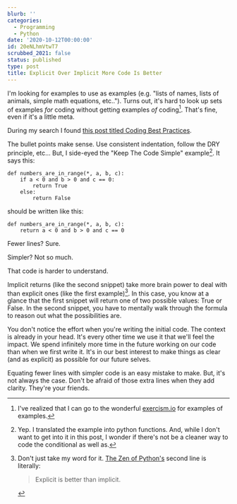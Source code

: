 ```yaml
---
blurb: ''
categories:
  - Programming
  - Python
date: '2020-10-12T00:00:00'
id: 20eNLhmVtwT7
scrubbed_2021: false
status: published
type: post
title: Explicit Over Implicit More Code Is Better
---
```


I'm looking for examples to use as examples (e.g. "lists of names, lists of animals, simple math equations, etc.."). Turns out, it's hard to look up sets of examples _for_ coding without getting examples _of_ coding[^1]. That's fine, even if it's a little meta. 

During my search I found [this post titled Coding Best Practices](https://www.topcoder.com/coding-best-practices/). 

The bullet points make sense. Use consistent indentation, follow the DRY principle, etc... But, I side-eyed the "Keep The Code Simple" example[^2]. It says this:

```python{numberLines: true}
def numbers_are_in_range(*, a, b, c):
    if a < 0 and b > 0 and c == 0:
        return True
    else:
        return False
```

should be written like this:

```python{numberLines: true}
def numbers_are_in_range(*, a, b, c):
    return a < 0 and b > 0 and c == 0
```


Fewer lines? Sure. 

Simpler? Not so much. 

That code is harder to understand.

Implicit returns (like the second snippet) take more brain power to deal with than explicit ones (like the first example)[^3]. In this case, you know at a glance that the first snippet will return one of two possible values: True or False. In the second snippet, you have to mentally walk through the formula to reason out what the possibilities are. 

You don't notice the effort when you're writing the initial code. The context is already in your head. It's every other time we use it that we'll feel the impact. We spend infinitely more time in the future working on our code than when we first write it. It's in our best interest to make things as clear (and as explicit) as possible for our future selves. 

Equating fewer lines with simpler code is an easy mistake to make. But, it's not always the case. Don't be afraid of those extra lines when they add clarity. They're your friends. 


[^1]: I've realized that I can go to the wonderful [exercism.io](https://exercism.io) for examples of examples. 

[^2]: Yep. I translated the example into python functions. And, while I don't want to get into it in this post, I wonder if there's not be a cleaner way to code the conditional as well as.

[^3]: Don't just take my word for it. [The Zen of Python's](https://www.python.org/dev/peps/pep-0020/) second line is literally:

	> Explicit is better than implicit.
